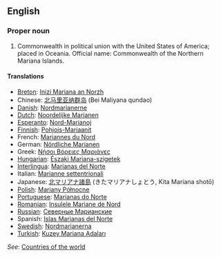 ==English==
===Proper noun===

# Commonwealth in political union with the United States of America; placed in Oceania. Official name: Commonwealth of the Northern Mariana Islands.
====Translations====
*[[Breton]]: [[Inizi Mariana an Norzh]]
*Chinese: [[北马里亚纳群岛]] (Bei Maliyana qundao)
*[[Danish]]: [[Nordmarianerne]]
*[[Dutch]]: [[Noordelijke Marianen]]
*[[Esperanto]]: [[Nord-Marianoj]]
*[[Finnish]]: [[Pohjois-Mariaanit]]
*French: [[Mariannes du Nord]]
*German: [[Nördliche Marianen]]
*Greek: [[Νήσοι Βόρειες Μαριάνες]]
*[[Hungarian]]: [[Északi Mariana-szigetek]]
*[[Interlingua]]: [[Marianas del Norte]]
*Italian: [[Marianne settentrionali]]
*Japanese: [[北マリアナ諸島]] (きたマリアナしょとう, Kita Mariana shotō)
*[[Polish]]: [[Mariany Północne]]
*[[Portuguese]]: [[Marianas do Norte]]
*[[Romanian]]: [[Insulele Mariane de Nord]]
*[[Russian]]: [[Северные Марианские]]
*Spanish: [[Islas Marianas del Norte]]
*[[Swedish]]: [[Nordmarianerna]]
*[[Turkish]]: [[Kuzey Mariana Adaları]]

''See'': [[Countries of the world]]
